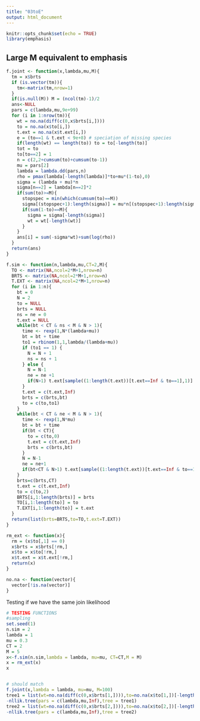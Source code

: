 ```yaml
---
title: "03toE"
output: html_document
---
```


```r
knitr::opts_chunk$set(echo = TRUE)
library(emphasis)
```




## Large M equivalent to emphasis


```r
f.joint <- function(x,lambda,mu,M){
  tm = x$brts
  if (is.vector(tm)){
    tm<-matrix(tm,nrow=1)
  }
  if(is.null(M)) M = (ncol(tm)-1)/2
  ans<-NULL
  pars = c(lambda,mu,9e+99)
  for (i in 1:nrow(tm)){
    wt = no.na(diff(c(0,x$brts[i,])))
    to = no.na(x$to[i,])
    t.ext = no.na(x$t.ext[i,])
    e = (to==1 & t.ext < 9e+8) # speciation of missing species
    if(length(wt) == length(to)) to = to[-length(to)]
    tot = to
    to[to==2] = 1
    n = c(2,2+cumsum(to)+cumsum(to-1))
    mu = pars[2]
    lambda = lambda.dd(pars,n)
    rho = pmax(lambda[-length(lambda)]*to+mu*(1-to),0)
    sigma = (lambda + mu)*n
    sigma[n==2] = lambda[n==2]*2
    if(sum(to)>=M){
      stopspec = min(which(cumsum(to)==M))
      sigma[(stopspec+1):length(sigma)] = mu*n[(stopspec+1):length(sigma)]
      if(sum(1-to)==M){
        sigma = sigma[-length(sigma)]
        wt = wt[-length(wt)]
      }
    }
    ans[i] = sum(-sigma*wt)+sum(log(rho))
  }
  return(ans)
}

f.sim <- function(n,lambda,mu,CT=2,M){
  TO <- matrix(NA,ncol=2*M+1,nrow=n)
  BRTS <- matrix(NA,ncol=2*M+1,nrow=n)
  T.EXT <- matrix(NA,ncol=2*M+1,nrow=n)
  for (i in 1:n){
    bt = 0
    N = 2
    to = NULL
    brts = NULL
    ns = ne = 0
    t.ext = NULL
    while(bt < CT & ns < M & N > 1){
      time <- rexp(1,N*(lambda+mu))
      bt = bt + time
      to1 = rbinom(1,1,lambda/(lambda+mu))
      if (to1 == 1) {
        N = N + 1
        ns = ns + 1
      } else {
        N = N-1
        ne = ne +1
        if(N>1) t.ext[sample((1:length(t.ext))[t.ext==Inf & to==1],1)] = bt
      }
      t.ext = c(t.ext,Inf)
      brts = c(brts,bt)
      to = c(to,to1)
    }
    while(bt < CT & ne < M & N > 1){
      time <- rexp(1,N*mu)
      bt = bt + time
      if(bt < CT){
        to = c(to,0)
        t.ext = c(t.ext,Inf)
        brts = c(brts,bt)
      }
      N = N-1
      ne = ne+1
      if(bt<CT & N>1) t.ext[sample((1:length(t.ext))[t.ext==Inf & to==1],1)] = bt
    }
    brts=c(brts,CT)
    t.ext = c(t.ext,Inf)
    to = c(to,2)
    BRTS[i,1:length(brts)] = brts
    TO[i,1:length(to)] = to
    T.EXT[i,1:length(to)] = t.ext
  }
  return(list(brts=BRTS,to=TO,t.ext=T.EXT))
}

rm_ext <- function(x){
  rm = (x$to[,1] == 0)
  x$brts = x$brts[!rm,]
  x$to = x$to[!rm,]
  x$t.ext = x$t.ext[!rm,]
  return(x)
}

no.na <- function(vector){
  vector[!is.na(vector)]
}
```



Testing if we have the same join likelihood 


```r
# TESTING FUNCTIONS
#sampling
set.seed(1)
n.sim = 2
lambda = 1
mu = 0.3
CT = 2
M = 5
x<-f.sim(n.sim,lambda = lambda, mu=mu, CT=CT,M = M)
x = rm_ext(x)
x


# should match
f.joint(x,lambda = lambda, mu=mu, M=100)
tree1 = list(wt=no.na(diff(c(0,x$brts[1,]))),to=no.na(x$to[1,])[-length(no.na(x$to[1,]))])
-nllik.tree(pars = c(lambda,mu,Inf),tree = tree1)
tree2 = list(wt=no.na(diff(c(0,x$brts[2,]))),to=no.na(x$to[2,])[-length(no.na(x$to[2,]))])
-nllik.tree(pars = c(lambda,mu,Inf),tree = tree2)
```


